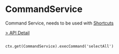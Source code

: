 # CommandService

Command Service, needs to be used with [Shortcuts](https://flowgram.ai/guide/advanced/interactive/shortcuts.html)

[> API Detail](https://flowgram.ai/auto-docs/command/interfaces/CommandService.html)


```Usage

ctx.get(CommandService).execCommand('selectAll')
```
